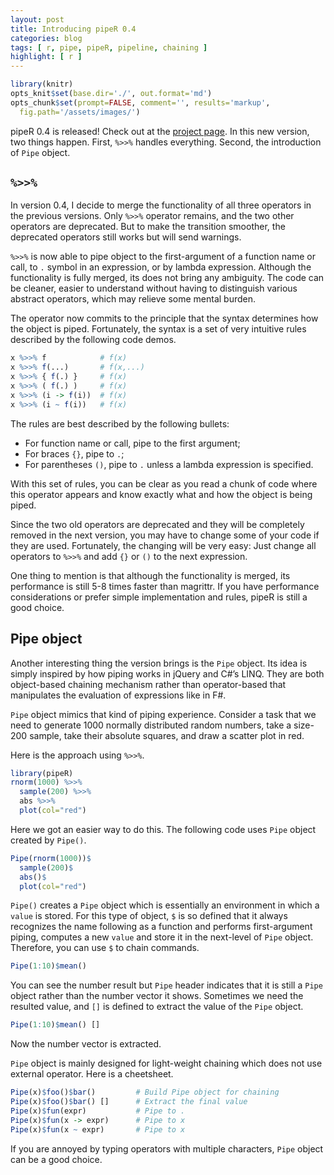 ```yaml
---
layout: post
title: Introducing pipeR 0.4
categories: blog
tags: [ r, pipe, pipeR, pipeline, chaining ]
highlight: [ r ]
---
```


```r
library(knitr)
opts_knit$set(base.dir='./', out.format='md')
opts_chunk$set(prompt=FALSE, comment='', results='markup',
  fig.path='/assets/images/')
```

pipeR 0.4 is released! Check out at the [project page](http://renkun.me/pipeR/). In this new version, two things happen. First, `%>>%` handles everything. Second, the introduction of `Pipe` object.

## `%>>%`

In version 0.4, I decide to merge the functionality of all three operators in the previous versions. Only `%>>%` operator remains, and the two other operators are deprecated. But to make the transition smoother, the deprecated operators still works but will send warnings. 

`%>>%` is now able to pipe object to the first-argument of a function name or call, to `.` symbol in an expression, or by lambda expression. Although the functionality is fully merged, its does not bring any ambiguity. The code can be cleaner, easier to understand without having to distinguish various abstract operators, which may relieve some mental burden.

The operator now commits to the principle that the syntax determines how the object is piped. Fortunately, the syntax is a set of very intuitive rules described by the following code demos.

```r
x %>>% f            # f(x)
x %>>% f(...)       # f(x,...)
x %>>% { f(.) }     # f(x)
x %>>% ( f(.) )     # f(x)
x %>>% (i -> f(i))  # f(x)
x %>>% (i ~ f(i))   # f(x)
```

The rules are best described by the following bullets:

- For function name or call, pipe to the first argument;
- For braces `{}`, pipe to `.`;
- For parentheses `()`, pipe to `.` unless a lambda expression is specified.

With this set of rules, you can be clear as you read a chunk of code where this operator appears and know exactly what and how the object is being piped.

Since the two old operators are deprecated and they will be completely removed in the next version, you may have to change some of your code if they are used. Fortunately, the changing will be very easy: Just change all operators to `%>>%` and add `{}` or `()` to the next expression.

One thing to mention is that although the functionality is merged, its performance is still 5-8 times faster than magrittr. If you have performance considerations or prefer simple implementation and rules, pipeR is still a good choice.

## Pipe object

Another interesting thing the version brings is the `Pipe` object. Its idea is simply inspired by how piping works in jQuery and C#'s LINQ. They are both object-based chaining mechanism rather than operator-based that manipulates the evaluation of expressions like in F#.

`Pipe` object mimics that kind of piping experience. Consider a task that we need to generate 1000 normally distributed random numbers, take a size-200 sample, take their absolute squares, and draw a scatter plot in red.

Here is the approach using `%>>%`.

```r
library(pipeR)
rnorm(1000) %>>%
  sample(200) %>>%
  abs %>>%
  plot(col="red")
```

Here we got an easier way to do this. The following code uses `Pipe` object created by `Pipe()`.

```r
Pipe(rnorm(1000))$
  sample(200)$
  abs()$
  plot(col="red")
```

`Pipe()` creates a `Pipe` object which is essentially an environment in which a `value` is stored. For this type of object, `$` is so defined that it always recognizes the name following as a function and performs first-argument piping, computes a new `value` and store it in the next-level of `Pipe` object. Therefore, you can use `$` to chain commands.

```r
Pipe(1:10)$mean()
```

You can see the number result but `Pipe` header indicates that it is still a `Pipe` object rather than the number vector it shows. Sometimes we need the resulted value, and `[]` is defined to extract the value of the `Pipe` object.

```r
Pipe(1:10)$mean() []
```

Now the number vector is extracted.

`Pipe` object is mainly designed for light-weight chaining which does not use external operator. Here is a cheetsheet.

```r
Pipe(x)$foo()$bar()         # Build Pipe object for chaining
Pipe(x)$foo()$bar() []      # Extract the final value
Pipe(x)$fun(expr)           # Pipe to .
Pipe(x)$fun(x -> expr)      # Pipe to x
Pipe(x)$fun(x ~ expr)       # Pipe to x
```

If you are annoyed by typing operators with multiple characters, `Pipe` object can be a good choice.
